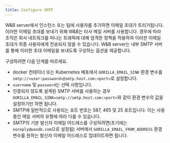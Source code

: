 ```yaml
---
title: Configure SMTP
---
```


W&B server에서 인스턴스 또는 팀에 사용자를 추가하면 이메일 초대가 트리거됩니다. 이러한 이메일 초대를 보내기 위해 W&B는 타사 메일 서버를 사용합니다. 경우에 따라 조직은 회사 네트워크를 떠나는 트래픽에 대해 엄격한 정책을 적용하여 이러한 이메일 초대가 최종 사용자에게 전송되지 않을 수 있습니다. W&B server는 내부 SMTP 서버를 통해 이러한 초대 이메일을 보내도록 구성하는 옵션을 제공합니다.

구성하려면 다음 단계를 따르세요.

- docker 컨테이너 또는 Kubernetes 배포에서 `GORILLA_EMAIL_SINK` 환경 변수를 `smtp://<user:password>@smtp.host.com:<port>`로 설정합니다.
- `username` 및 `password`는 선택 사항입니다.
- 인증되지 않도록 설계된 SMTP 서버를 사용하는 경우 `GORILLA_EMAIL_SINK=smtp://smtp.host.com:<port>`와 같이 환경 변수의 값을 설정하기만 하면 됩니다.
- SMTP에 일반적으로 사용되는 포트 번호는 587, 465 및 25 포트입니다. 이는 사용 중인 메일 서버의 유형에 따라 다를 수 있습니다.
- SMTP의 기본 발신자 이메일 어드레스를 구성하려면(초기에는 `noreply@wandb.com`으로 설정됨) 서버에서 `GORILLA_EMAIL_FROM_ADDRESS` 환경 변수를 원하는 발신자 이메일 어드레스로 업데이트하면 됩니다.
